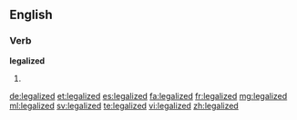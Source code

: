 ==English==

===Verb===
'''legalized'''
# {{past of|legalize}}

[[de:legalized]]
[[et:legalized]]
[[es:legalized]]
[[fa:legalized]]
[[fr:legalized]]
[[mg:legalized]]
[[ml:legalized]]
[[sv:legalized]]
[[te:legalized]]
[[vi:legalized]]
[[zh:legalized]]